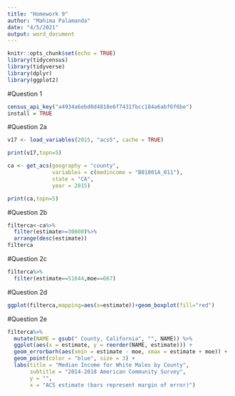 ```yaml
---
title: "Homework 9"
author: "Mahima Palamanda"
date: "4/5/2021"
output: word_document
---
```


```r
knitr::opts_chunk$set(echo = TRUE)
library(tidycensus)
library(tidyverse)
library(dplyr)
library(ggplot2)
```
#Question 1
```r
census_api_key("a4934a6ebd0d4818e6f7431fbcc184a6abf6f6be")
install = TRUE
```
#Question 2a
```r
v17 <- load_variables(2015, "acs5", cache = TRUE)

print(v17,topn=5)

ca <- get_acs(geography = "county", 
              variables = c(medincome = "B01001A_011"), 
              state = "CA", 
              year = 2015)

print(ca,topn=5)
```
#Question 2b
```r
filterca<-ca%>%
  filter(estimate>=30000)%>%
  arrange(desc(estimate))
filterca
```
#Question 2c
```r
filterca%>%
  filter(estimate==51644,moe==667)
```
#Question 2d
```r
ggplot(filterca,mapping=aes(x=estimate))+geom_boxplot(fill="red")
```
#Question 2e
```r
filterca%>%
  mutate(NAME = gsub(" County, California", "", NAME)) %>%
  ggplot(aes(x = estimate, y = reorder(NAME, estimate))) +
  geom_errorbarh(aes(xmin = estimate - moe, xmax = estimate + moe)) +
  geom_point(color = "blue", size = 3) +
  labs(title = "Median Income for White Males by County",
       subtitle = "2014-2018 American Community Survey",
       y = "",
       x = "ACS estimate (bars represent margin of error)")
```


